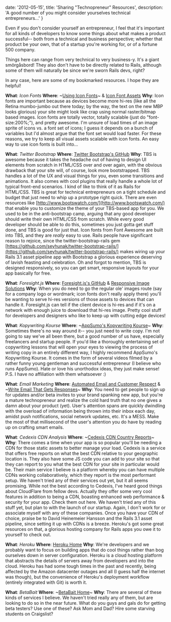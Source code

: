 
  date: '2012-05-15',
  title: 'Sharing "Technopreneur" Resources',
  description:
    'A good number of you might consider yourselves technical entrepreneurs...'
}


Even if you don't consider yourself an entrepreneur, I feel that it's important for all kinds of developers to know some things about what makes a product successful-- both from a technical and business perspective; whether that product be your own, that of a startup you're working for, or of a fortune 500 company.

Things here can range from very technical to very business-y. It's a giant smörgåsbord! They also don't have to be directly related to Rails, although some of them will naturally be since we're sworn Rails devs, right?

In any case, here are some of my bookmarked resources. I hope they are helpful!

**What**: _Icon Fonts_
**Where**: ~[Using Icon Fonts]()~ & [Icon Font Assets](http://css-tricks.com/flat-icons-icon-fonts/)
**Why**: Icon fonts are important because as devices become more hi-res (like all the Retina mumbo-jumbo out there today; by the way, the text on the new MBP looks glorious) your site might look like crap using normal raster/bitmap based images. Icon fonts are totally vector, totally scalable (just do "font-size:200%;"), and pretty awesome. I'm unsure of load times of an image sprite of icons vs. a font set of icons; I guess it depends on a bunch of variables but I'd almost argue that the font set would load faster. For these reasons, we try to keep all visual assets scalable with icon fonts. An easy way to use icon fonts is built into...

**What**: _Twitter Bootstrap_
**Where**: [Twitter Bootstrap's GitHub](http://getbootstrap.com/)
**Why**: TBS is awesome because it takes the headache out of having to design UI elements from scratch in HTML/CSS over and over again, with the obvious drawback that your site will, of course, look more bootstrapped. TBS handles a lot of the UX and visual things for you, even some transitions and animations. It also comes with cool plugins that really handle a whole lot of typical front-end scenarios. I kind of like to think of it as Rails for HTML/CSS. TBS is great for technical entrepreneurs on a tight schedule and budget that just need to whip up a prototype right quick. There are even resources like [http://www.bootswatch.com/](http://www.bootswatch.com/) that enable you to customize the theme of your TBS-based app for you. We used to be in the anti-bootstrap camp, arguing that any good developer should write their own HTML/CSS from scratch. While every good developer should be able to do this, sometimes you just gotta get stuff done, and TBS is good for just that. Icon fonts from Font Awesome are built into TBS, and they are *really* easy to use. Rails people have significant reason to rejoice, since the twitter-bootstrap-rails gem [https://github.com/seyhunak/twitter-bootstrap-rails/](https://github.com/seyhunak/twitter-bootstrap-rails/) makes wiring up your Rails 3.1 asset pipeline app with Bootstrap a glorious experience deserving of lavish feasting and celebration. Oh and forgot to mention, TBS is designed responsively, so you can get smart, responsive layouts for your app basically for free.

**What**: _Foresight.js_
**Where**: [Foresight.js's GitHub](https://github.com/adamdbradley/foresight.js) & [Responsive Image Solutions](http://css-tricks.com/which-responsive-images-solution-should-you-use/)
**Why**: When you do need to go the regular ole' images route (say for a company logo or wordmark; icon fonts don't really apply there) you'll be wanting to serve hi-res versions of those assets to devices that can handle it. Foresight.js can tell if the client device is hi-res and if it's on a network with enough juice to download that hi-res image. Pretty cool stuff for developers and designers who like to keep up with cutting edge devices!

**What**: _Kopywriting Kourse_
**Where**: ~[AppSumo's Kopywriting Kourse]()~
**Why**: Sometimes there's no way around it-- you just need to write copy. I'm not going to say we've all been there, but a good number of us have, especially freelancers and startup people. If you'd like a thoroughly entertaining set of copywriting lessons that will open your eyes to viewing the process of writing copy in an entirely different way, I highly recommend AppSumo's Kopywriting Kourse. It comes in the form of several videos filmed by a rather funny young gentleman and successful entrepreneur (I believe who runs AppSumo). Hate or love his unorthodox ideas, they just make sense! P.S. I have no affiliation with them whatsoever :)

**What**: _Email Marketing_
**Where**: [Automated Email and Customer Respect](http://blog.intercom.io/automated-emails-customer-respect/?utm_source=feedburner&utm_medium=feed&utm_campaign=Feed%3A+contrast%2Fblog+%28The+Intercom+Blog%29) & ~[Write Email That Gets Responses]()~
**Why**: You need to get people to sign up for updates and/or beta invites to your brand spanking new app, but you're a mature technopreneur and realize the cold hard truth that no one gives a damn about your product (yet). User's attention spans are quickly dwindling with the overload of information being thrown into their inbox each day, amidst push notifications, social network updates, etc. It's a MESS. Make the most of that millisecond of the user's attention you do have by reading up on crafting smart emails.

**What**: _Cedexis CDN Analysis_
**Where**: ~[Cedexis CDN Country Reports]()~
**Why**: There comes a time when your app is so popular you'll be needing a CDN for those static assets to better manage your load. Cedexis is a service that offers free reports on what the best CDN relative to your geographic location is. They also have some JS code you can add to your site so that they can report to you what the best CDN for your site in particular would be. Their main service I believe is a platform whereby you can have multiple CDNs working collaboratively, which they report is the most performant setup. We haven't tried any of their services out yet, but it all seems promising. While not the best according to Cedexis, I've heard good things about CloudFlare from fellow devs. Actually they offer some very cool features in addition to being a CDN, boasting enhanced web performance & security for your app. Check them out here. We haven't tried any of this stuff yet, but plan to with the launch of our startup. Again, I don't work for or associate myself with any of these companies. Once you have your CDN of choice, praise be to David Heinemeier Hansson and the Rails 3.1 asset pipeline, since setting it up with CDNs is a breeze. Heroku's got some great resources on that, a glorious hosting company for Rails apps you owe it to yourself to check out.

**What**: _Heroku_
**Where**: [Heroku Home](http://www.heroku.com/)
**Why**: We're developers and we probably want to focus on building apps that do cool things rather than bog ourselves down in server configuration. Heroku is a cloud hosting platform that abstracts the details of servers away from developers and into the cloud. Heroku has had some tough times in the past and recently, being affected by the Amazon datacenter outages and all (I guess half the internet was though), but the convenience of Heroku's deployment workflow (entirely integrated with Git) is worth it.

**What**: _BetaBait_
**Where**: ~[BetaBait Home]()~
**Why**: There are several of these kinds of services I believe. We haven't tried really any of them, but are looking to do so in the near future. What do you guys and gals do for getting beta testers? Use one of these? Ask Mom and Dad? Hire some starving students on Craigslist?
